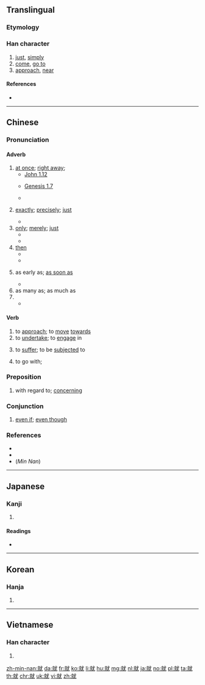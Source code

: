 ==Translingual==
{{stroke order|type=animate}}
{{stroke order|strokes=12}}

===Etymology===
{{Han compound|京|尤|t1=tall|t2=especially|ls=psc|c1=s|c2=p}}

===Han character===
{{Han char|rn=43|rad=尢|as=09|sn=12|four=03914|canj=YFIKU|ids=⿰京尤}}

# [[just]], [[simply]]
# [[come]], [[go to]]
# [[approach]], [[near]]

====References====
* {{Han ref|kx=0299.050|dkj=07599|dj=0594.200|hdz=10555.110|uh=5C31|ud=23601|bh=B44E|bd=46158}}

----

==Chinese==
{{zh-forms}}

===Pronunciation===
{{zh-pron
|m=jiù
|ma=y
|c=zau6
|h=pfs=chhiu
|mn=chiū
|w=3xxieu,3jjieu
|mc=y
|oc=y
|cat=adv,v
}}

====Adverb====
{{zh-adv}}

# [[at once]]; [[right away]];
#* [http://wordproject.org/multi/bi_en_cn_py.htm John 1.12]
#*: {{zh-usex|凡 接待{dài} 他的，就是 信 他 名 的 人，他 '''就''' 賜 他們 權柄，作 神 的 兒女。|But as many as received him, to them gave he power to become the sons of God, even to them that believe on his name.}}
#* [http://wordproject.org/multi/bi_en_cn_py.htm Genesis 1.7]
#*: {{zh-usex|神 '''就''' 造出 空氣，將 空氣 以下 的 水，空氣 以上 的 水 分開 了。事 就 這樣 成 了。|And God made the firmament, and divided the waters which were under the firmament from the waters which were above the firmament: and it was so.}}
#* {{zh-usex|我 馬上 就 來。|I'll come right away.}}
# {{qualifier|used for emphasis}} [[exactly]]; [[precisely]]; [[just]]
#* {{zh-usex|他 就 住 在 街 對面。|He lives '''just''' across the street.}}
# [[only]]; [[merely]]; [[just]]
#* {{zh-usex|我 就 認識 一 個 中國 人。|I '''only''' know one Chinese person.}}
#* {{zh-usex|房間 裡 就 一 張 床，一 張 桌子。|There's only one bed and one table in the room.}}
# [[then]]
#* {{zh-usex|我 做完 就 會 告訴 你。|I will tell you when I have finished.}}
#* {{zh-usex|沒有 共產黨 就 沒有 新 中國。|[[w:en:Without the Communist Party, There Would Be No New China|[If] there was no Community Party, ['''then'''] there would be no new China]]}}
# {{qualifier|used to express earliness}} as early as; [[as soon as]]
#* {{zh-usex|我 一大早 就 起床。|I 'm up with the sun.}}
# as many as; as much as
# {{non-gloss definition|used between two identical word to express indifference or resignation}}
#* {{zh-usex|去 就 去，反正 在 家 也 沒 事。|If you want to go, then go. Besides, there's nothing happening at home.}}

====Verb====
{{zh-verb}}

# to [[approach]]; to [[move]] [[towards]]
# to [[undertake]]; to [[engage]] in
#: {{zh-usex|就業|to get a job; employment}}
# to [[suffer]]; to be [[subjected]] to
# {{qualifier|of food}} to go with;

===Preposition===
{{zh-prep}}

# with regard to; [[concerning]]

===Conjunction===
{{zh-con}}

# [[even if]]; [[even though]]

{{zh-cat|Beginning|sort=jiu4}}

===References===
* {{cite-web
|url=http://resources.allsetlearning.com/chinese/grammar/Expressing_indifference_with_%22jiu%22
|title=Expressing indifference with "jiu"
|work=Chinese Grammar Wiki
|language=Mandarin/English
|accessdate=2014-12-21}}
* {{cite-web
|url=http://resources.allsetlearning.com/chinese/grammar/%22Just%22_with_%22jiu%22
|title="Just" with "jiu"
|work=Chinese Grammar Wiki
|language=Mandarin/English
|accessdate=2014-12-21}}
* (''Min Nan'') {{thcwd|8316}}

----

==Japanese==

===Kanji===
{{ja-kanji|grade=6|rs=尢09}}

# {{defn|lang=ja|sort=尢09}}

====Readings====
* {{ja-readings|on=[[しゅう]] (shū), [[じゅ]] (ju)|kun=[[つく]] (tsuku)}}

----

==Korean==

===Hanja===
{{ko-hanja|hangeul=취|rv=chwi|mr=ch'wi}}

# {{defn|lang=ko|sort=尢09}}

----

==Vietnamese==

===Han character===
{{vi-hantu|[[tựu]]|rs=尢09}}

# {{defn|lang=vi|sort=尢09}}

[[zh-min-nan:就]]
[[da:就]]
[[fr:就]]
[[ko:就]]
[[li:就]]
[[hu:就]]
[[mg:就]]
[[nl:就]]
[[ja:就]]
[[no:就]]
[[pl:就]]
[[ta:就]]
[[th:就]]
[[chr:就]]
[[uk:就]]
[[vi:就]]
[[zh:就]]